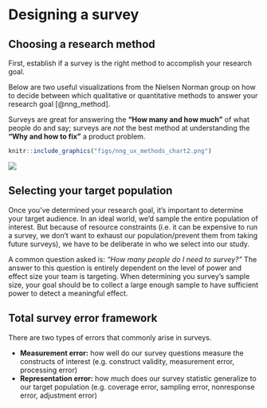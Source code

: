 # Designing a survey {#macro}

## Choosing a research method 

First, establish if a survey is the right method to accomplish your research goal.  
 
Below are two useful visualizations from the Nielsen Norman group on how to decide between which qualitative or quantitative methods to answer your research goal [@nng_method].  

Surveys are great for answering the **"How many and how much"** of what people do and say; surveys are *not* the best method at understanding the **"Why and how to fix"** a product problem. 


```r
knitr::include_graphics("figs/nng_ux_methods_chart2.png")

```


![](figs/nng_ux_methods_chart.png)

## Selecting your target population 

Once you've determined your research goal, it's important to determine your target audience. In an ideal world, we'd sample the entire population of interest. But because of resource constraints (i.e. it can be expensive to run a survey, we don't want to exhaust our population/prevent them from taking future surveys), we have to be deliberate in who we select into our study. 

A common question asked is: *"How many people do I need to survey?"* 
The answer to this question is entirely dependent on the level of power and effect size your team is targeting. When determining you survey's sample size, your goal should be to collect a large enough sample to have sufficient power to detect a meaningful effect. 


## Total survey error framework  

There are two types of errors that commonly arise in surveys.  
  
- **Measurement error:** how well do our survey questions measure the constructs of interest (e.g. construct validity, measurement error, processing error)  
- **Representation error:** how much does our survey statistic generalize to our target population (e.g. coverage error, sampling error, nonresponse error, adjustment error)